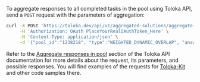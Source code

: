 To aggregate responses to all completed tasks in the pool using Toloka API, send a `POST` request with the parameters of aggregation:

```bash
curl -X POST 'https://toloka.dev/api/v1/aggregated-solutions/aggregate-by-pool' \
     -H 'Authorization: OAuth PlaceYourRealOAuthToken_Here' \
     -H 'Content-Type: application/json' \
     -d '{"pool_id":"1238218", "type":"WEIGHTED_DYNAMIC_OVERLAP", "answer_weight_skill_id":"91dbfd8f1bc3310fbbbd09f64b8ab6e5", "fields":[{"name":"result"}]}'
```

<Note mode="tip" title="Visit Toloka API reference">

Refer to the [Aggregate responses in pool](https://toloka.ai/docs/api/api-reference/#post-/aggregated-solutions/aggregate-by-pool) section of the Toloka API documentation for more details about the request, its parameters, and possible responses. You will find examples of the requests for [Toloka-Kit](/docs/toloka-kit/) and other code samples there.

</Note>
